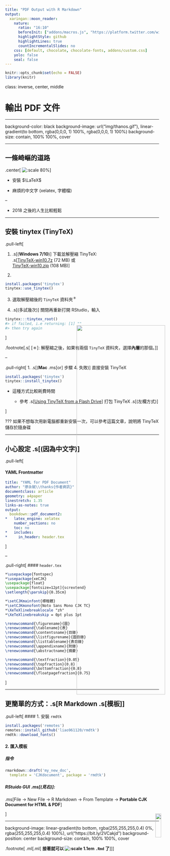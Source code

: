 ```yaml
---
title: "PDF Output with R Markdown"
output:
  xaringan::moon_reader:
    nature:
      ratio: "16:10"
      beforeInit: ["addons/macros.js", "https://platform.twitter.com/widgets.js"]
      highlightStyle: github
      highlightLines: true
      countIncrementalSlides: no
    css: [default, chocolate, chocolate-fonts, addons/custom.css]
    yolo: false
    seal: false 
---
```


```r
knitr::opts_chunk$set(echo = FALSE)
library(knitr)
```


class: inverse, center, middle

# 輸出 PDF 文件

---

background-color: black
background-image: url("img/thanos.gif"), linear-gradient(to bottom, rgba(0,0,0, 1) 100%, rgba(0,0,0, 1) 100%)
background-size: contain, 100% 100%, cover

---

## 一條崎嶇的道路

.center[
![:scale 80%](img/html_v_pdf.png)
]

- 安裝 $\LaTeX$

- 麻煩的中文字 (xelatex, 字體檔)

--

- 2018 之後的人生比較輕鬆 

<img src='https://d33wubrfki0l68.cloudfront.net/15c2850da53a2f8d8a1a30aa003bda21155e16ec/db869/images/logo-tinytex.png' style='position:absolute;width:14%;left:75%;top:68%'>

---

## 安裝 tinytex (TinyTeX)

.pull-left[

1. .s[(**Windows 7/10**)] 下載並解壓縮 TinyTeX:  
.s[[TinyTeX-win10.7z](http://bit.ly/TinyTeX-win10-7z) (72 MB) 或   
[TinyTeX-win10.zip](http://bit.ly/TinyTeX-win10-zip) (108 MB)]

2. 
```r
install.packages('tinytex')
tinytex::use_tinytex()
```

3. 選取解壓縮後的 `TinyTeX` 資料夾<sup>＊</sup>

4. .s[(多試幾次)] 關閉再重新打開 RStudio，輸入

  ```r
  tinytex:::tinytex_root()
  #> if failed, i.e returning: [1] ""
  #> then try again
  ```
]

.footnote[.s[
[＊]: 解壓縮之後，如果有兩個 `TinyTeX` 資料夾，選擇**內層**的那個。
]]

--

.pull-right[
1. .s[(**Mac** .ms[or] 步驟 4. 失敗)] 直接安裝 TinyTeX
  
  ```r
  install.packages('tinytex')
  tinytex::install_tinytex()
  ```

- 這種方式比較耗費時間

  - 參考 .s[[Using TinyTeX from a Flash Drive](https://yihui.name/en/2018/08/tinytex-flash-drive)] 打包 TinyTeX
.s[(左欄方式)]

]

???
如果不想每次用新電腦都重新安裝一次，可以參考這篇文章，說明將 TinyTeX 儲存於隨身碟

---

## 小心設定 .s[(因為中文字)]

.pull-left[

#### YAML Frontmatter

```yaml
title: "YAML for PDF Document"
author: "廖永賦\\thanks{作者資訊}"
documentclass: article
geometry: a4paper
linestretch: 1.35
links-as-notes: true
output:
  bookdown::pdf_document2:
*   latex_engine: xelatex
    number_sections: no
    toc: no
*   includes:
*     in_header: header.tex
```
]

--

.pull-right[
#### `header.tex`

```tex
*\usepackage{fontspec}
*\usepackage{xeCJK}
\usepackage{float}
\usepackage[fontsize=12pt]{scrextend}
\setlength{\parskip}{0.35cm}

*\setCJKmainfont{標楷體}
*\setCJKmonofont{Noto Sans Mono CJK TC}
*\XeTeXlinebreaklocale "zh"
*\XeTeXlinebreakskip = 0pt plus 1pt

\renewcommand{\figurename}{圖}
\renewcommand{\tablename}{表}
\renewcommand{\contentsname}{目錄}
\renewcommand{\listfigurename}{圖目錄}
\renewcommand{\listtablename}{表目錄}
\renewcommand{\appendixname}{附錄}
\renewcommand{\abstractname}{摘要}

\renewcommand{\textfraction}{0.05}
\renewcommand{\topfraction}{0.8}
\renewcommand{\bottomfraction}{0.8}
\renewcommand{\floatpagefraction}{0.75}
```
]

---

## 更簡單的方式：.s[R Markdown .s[模板]]

.pull-left[
#### 1. 安裝 `rmdtk`

```r
install.packages('remotes')
remotes::install_github('liao961120/rmdtk')
rmdtk::download_fonts()
```

#### 2. 匯入模板


##### 指令
```r
rmarkdown::draft('my_new_doc',
  template = 'CJKdocument', package = 'rmdtk')
```


##### RStuido GUI .ms[(見右)]:

.ms[File → New File → R Markdown → From Template → **Portable CJK Document for HTML & PDF**] 

]

<img src='img/import_template.gif' style='display:block;position:absolute;top:28%;right:-30px;width:55%'>

---

background-image: linear-gradient(to bottom, rgba(255,255,255,0.4) 0%, rgba(255,255,255,0.4) 100%), url("https://bit.ly/2VCakjd")
background-position: center
background-size: contain, 100% 100%, cover


.footnote[
.ml[.ml[
**接著就可以 ![:scale 1.1em](img/knitr.png) `.Rmd` 了**]]
]